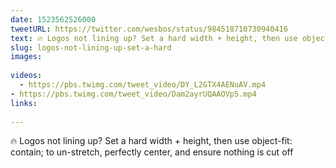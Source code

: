 ```yaml
---
date: 1523562526000
tweetURL: https://twitter.com/wesbos/status/984518710730940416
text: 🔥 Logos not lining up? Set a hard width + height, then use object-fit: contain; to un-stretch, perfectly center, and ensure nothing is cut off 
slug: logos-not-lining-up-set-a-hard
images:
  
videos:
  - https://pbs.twimg.com/tweet_video/DY_L2GTX4AENuAV.mp4
- https://pbs.twimg.com/tweet_video/Dam2ayrUQAAOVp5.mp4
links:
  
---
```

🔥 Logos not lining up? Set a hard width + height, then use object-fit: contain; to un-stretch, perfectly center, and ensure nothing is cut off
